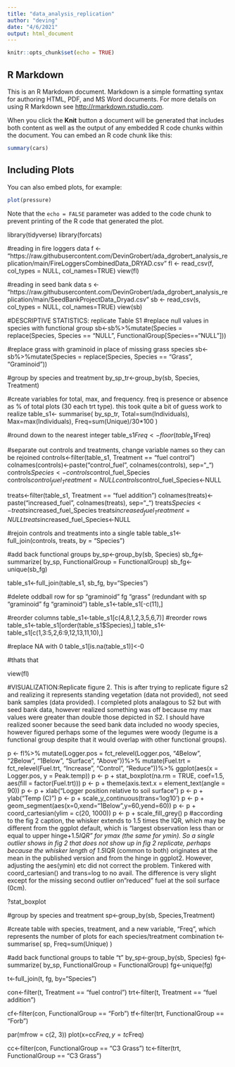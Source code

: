 ```yaml
---
title: "data_analysis_replication"
author: "deving"
date: "4/6/2021"
output: html_document
---
```


```r
knitr::opts_chunk$set(echo = TRUE)
```

## R Markdown

This is an R Markdown document. Markdown is a simple formatting syntax for authoring HTML, PDF, and MS Word documents. For more details on using R Markdown see <http://rmarkdown.rstudio.com>.

When you click the **Knit** button a document will be generated that includes both content as well as the output of any embedded R code chunks within the document. You can embed an R code chunk like this:

```r
summary(cars)
```

## Including Plots

You can also embed plots, for example:

```r
plot(pressure)
```

Note that the `echo = FALSE` parameter was added to the code chunk to prevent printing of the R code that generated the plot.

library(tidyverse)
library(forcats)

#reading in fire loggers data
f <- "https://raw.githubusercontent.com/DevinGrobert/ada_dgrobert_analysis_replication/main/FireLoggersCombinedData_DRYAD.csv"
fl <- read_csv(f, col_types = NULL, col_names=TRUE)
view(fl)

#reading in seed bank data
s <- "https://raw.githubusercontent.com/DevinGrobert/ada_dgrobert_analysis_replication/main/SeedBankProjectData_Dryad.csv"
sb <- read_csv(s, col_types = NULL, col_names=TRUE)
view(sb)

#DESCRIPTIVE STATISTICS: replicate Table S1
#replace null values in species with functional group
sb<-sb%>%mutate(Species = replace(Species, Species == "NULL", FunctionalGroup[Species=="NULL"]))

#replace grass with graminoid in place of missing grass species
sb<-sb%>%mutate(Species = replace(Species, Species == "Grass", "Graminoid"))

#group by species and treatment
by_sp_tr<-group_by(sb, Species, Treatment)

#create variables for total, max, and frequency.  freq is presence or absence as % of total plots (30 each trt type).  this took quite a bit of guess work to realize
table_s1<- summarise(
  by_sp_tr,
  Total=sum(Individuals),
  Max=max(Individuals),
  Freq=sum(Unique)/30*100
   )

#round down to the nearest integer
table_s1$Freq<-floor(table_s1$Freq)

#separate out controls and treatments, change variable names so they can be rejoined
controls<-filter(table_s1, Treatment == "fuel control")
colnames(controls)<-paste("control_fuel", colnames(controls), sep="_")
controls$Species<-controls$control_fuel_Species
controls$control_fuel_Treatment=NULL
controls$control_fuel_Species<-NULL

treats<-filter(table_s1, Treatment == "fuel addition")
colnames(treats)<-paste("increased_fuel", colnames(treats), sep="_")
treats$Species<-treats$increased_fuel_Species
treats$increased_fuel_Treatment=NULL
treats$increased_fuel_Species<-NULL

#rejoin controls and treatments into a single table
table_s1<-full_join(controls, treats, by = "Species")

#add back functional groups
by_sp<-group_by(sb, Species)
sb_fg<-summarize(
  by_sp,
  FunctionalGroup = FunctionalGroup)
sb_fg<-unique(sb_fg)

table_s1<-full_join(table_s1, sb_fg, by="Species")

#delete oddball row for sp "graminoid" fg "grass" (redundant with sp "graminoid" fg "graminoid")
table_s1<-table_s1[-c(11),]

#reorder columns
table_s1<-table_s1[c(4,8,1,2,3,5,6,7)]
#reorder rows
table_s1<-table_s1[order(table_s1$Species),]
table_s1<-table_s1[c(1,3:5,2,6:9,12,13,11,10),]

#replace NA with 0
table_s1[is.na(table_s1)]<-0

#thats that

view(fl)

#VISUALIZATION:Replicate figure 2.  This is after trying to replicate figure s2 and realizing it represents standing vegetation (data not provided), not seed bank samples (data provided).  I completed plots analagous to S2 but with seed bank data, however realized something was off because my max values were greater than double those depicted in S2.  I should have realized sooner because the seed bank data included no woody species, however figured perhaps some of the legumes were woody (legume is a functional group despite that it would overlap with other functional groups).

p <- fl%>%
  mutate(Logger.pos = fct_relevel(Logger.pos,
  "4Below", "2Below", "1Below", "Surface", "Above"))%>%
  mutate(Fuel.trt = fct_relevel(Fuel.trt,
  "Increase", "Control", "Reduce"))%>%
  ggplot(aes(x = Logger.pos, y = Peak.temp))
p <- p + stat_boxplot(na.rm = TRUE, coef=1.5,  aes(fill = factor(Fuel.trt))) 
p <- p + theme(axis.text.x = element_text(angle = 90))
p <- p + xlab("Logger position relative to soil surface")
p <- p + ylab("Temp (C)")
p <- p + scale_y_continuous(trans='log10')
p <- p + geom_segment(aes(x=0,xend="1Below",y=60,yend=60))
p <- p + coord_cartesian(ylim = c(20, 1000))
p <- p + scale_fill_grey()
p
#according to the fig 2 caption, the whisker extends to 1.5 times the IQR, which may be different from the ggplot default, which is "largest observation less than or equal to upper hinge+1.5*IQR" for ymax (the same for ymin).  So a single outlier shows in fig 2 that does not show up in fig 2 replicate, perhaps because the whisker length of 1.5*IQR (common to both) originates at the mean in the published version and from the hinge in ggplot2.  However, adjusting the aes(ymin) etc did not correct the problem.  Tinkered with coord_cartesian() and trans=log to no avail.  The difference is very slight except for the missing second outlier on "reduced" fuel at the soil surface (0cm).






?stat_boxplot



#group by species and treatment
sp<-group_by(sb, Species,Treatment)

#create table with species, treatment, and a new variable, "Freq", which represents the number of plots for each species/treatment combination
t<- summarise(
  sp,
  Freq=sum(Unique)
   )


#add back functional groups to table "t"
by_sp<-group_by(sb, Species)
fg<-summarize(
  by_sp,
  FunctionalGroup = FunctionalGroup)
fg<-unique(fg)

t<-full_join(t, fg, by="Species")


con<-filter(t, Treatment == "fuel control")
trt<-filter(t, Treatment == "fuel addition")

cf<-filter(con, FunctionalGroup == "Forb")
tf<-filter(trt, FunctionalGroup == "Forb")

par(mfrow = c(2, 3))
plot(x=cc$Freq, y=tc$Freq)

cc<-filter(con, FunctionalGroup == "C3 Grass")
tc<-filter(trt, FunctionalGroup == "C3 Grass")

